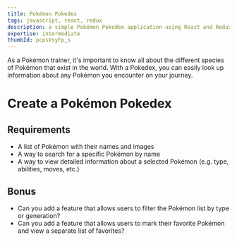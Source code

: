 ```yaml
---
title: Pokémon Pokedex
tags: javascript, react, redux
description: a simple Pokémon Pokedex application using React and Redux
expertise: intermediate
thumbId: pcpsVsyFp_s
---
```


As a Pokémon trainer, it's important to know all about the different species of Pokémon that exist in the world. With a Pokedex, you can easily look up information about any Pokémon you encounter on your journey.

<h1>Create a Pokémon Pokedex</h1>
<h2>Requirements</h2>
<ul>
  <li>A list of Pokémon with their names and images</li>
  <li>A way to search for a specific Pokémon by name</li>
  <li>
    A way to view detailed information about a selected Pokémon (e.g. type,
    abilities, moves, etc.)
  </li>
</ul>
<h2>Bonus</h2>
<ul>
  <li>
    Can you add a feature that allows users to filter the Pokémon list by type
    or generation?
  </li>
  <li>
    Can you add a feature that allows users to mark their favorite Pokémon and
    view a separate list of favorites?
  </li>
</ul>
